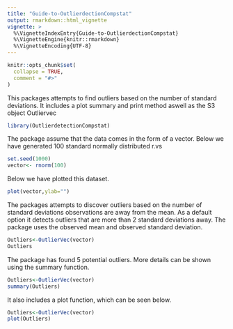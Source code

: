 ---
title: "Guide-to-OutlierdectionCompstat"
output: rmarkdown::html_vignette
vignette: >
  %\VignetteIndexEntry{Guide-to-OutlierdectionCompstat}
  %\VignetteEngine{knitr::rmarkdown}
  %\VignetteEncoding{UTF-8}
---

```{r, include = FALSE}
knitr::opts_chunk$set(
  collapse = TRUE,
  comment = "#>"
)
```

This packages attempts to find outliers based on the number of standard deviations. It includes a plot summary and print method aswell as the S3 object Outliervec

```{r setup,echo=FALSE,out.width=c('500px')}
library(OutlierdetectionCompstat)
```

The package assume that the data comes in the form of a vector. Below we have generated 100 standard normally distributed r.vs 

```{r,echo=FALSE,fig.width=6,fig.height=4,fig.show="hold", fig.align="center"}
set.seed(1000)
vector<- rnorm(100)
```

Below we have plotted this dataset. 
```{r,echo=FALSE,fig.width=6,fig.height=4,fig.show="hold", fig.align="center"}
plot(vector,ylab="")
```


The packages attempts to discover outliers based on the number of standard deviations observations are away from the mean. As a default option it detects outliers that are more than 2 standard deviations away. The package uses the observed mean and observed standard deviation.

```{r,echo=FALSE,fig.width=6,fig.height=4,fig.show="hold", fig.align="center"}
Outliers<-OutlierVec(vector)
Outliers
```
The package has found 5 potential outliers. More details can be shown using the summary function.

```{r,echo=FALSE,fig.width=6,fig.height=4,fig.show="hold", fig.align="center"}
Outliers<-OutlierVec(vector)
summary(Outliers)
```

It also includes a plot function, which can be seen below.

```{r,echo=FALSE,fig.width=6,fig.height=4,fig.show="hold", fig.align="center"}
Outliers<-OutlierVec(vector)
plot(Outliers)
```
